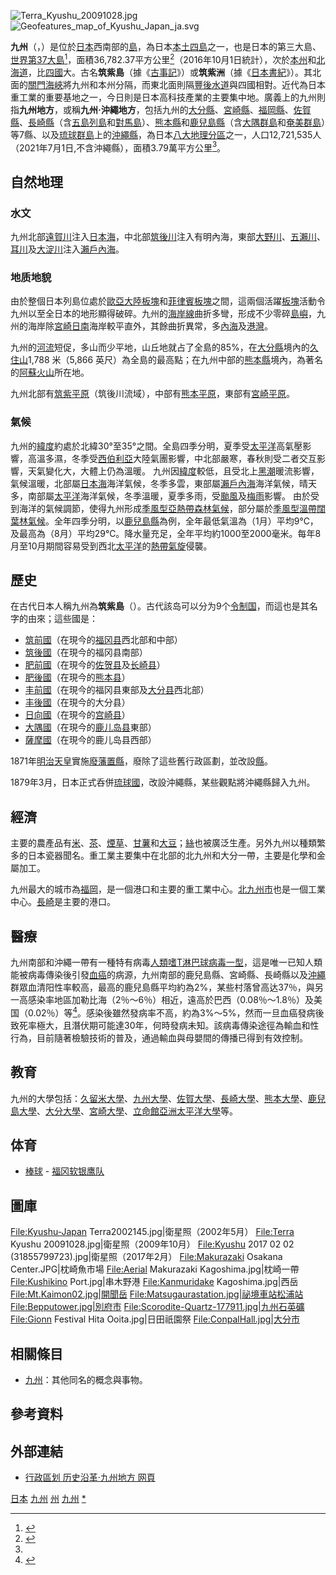 {{coord|33|N|131|E|region:JP_type:isle_scale:2500000|display=title}}
{{主條目消歧義|此條目介紹的是日本國四大島嶼之一的九州。關於中國古代漢族先民傳說中的地理區劃，後被用作中國、漢地等概念的代稱，請見「'''[[九州_(中国)|九州 (中国)]]'''」。關於中國河北省廊坊市廣陽區的一個鎮，請見「'''[[九州镇|九州镇]]'''」。關於九州的其他意思，請見「'''[[九州|九州]]'''」。}}
{{Infobox islands
| name             = 九州
| image_name       =Terra Kyushu 20091028.jpg
| image_caption    =卫星地图
| image_map       = Kyushu_Region_in_Japan_(extended).svg
| map_caption    = 日本九州地域及九州島上的各縣
| locator_map      = 
| native_name      = 九州
| native_name_lang = ja
| native_name_link = 日語
| location         = [[東亞|東亞]]
| coordinates      = 
| archipelago      = [[日本列島|日本列島]]
| area_km2         = 36782.37
| rank             = 第37位
| coastline_km     = 12221
| highest_mount    = [[九重山|九重山]][[中岳_(九重山)|中岳]]（[[大分縣|大分縣]][[竹田市|竹田市]]）<ref>{{cite peakbagger |pid=10923 |name=Kujū-san, Japan}}</ref>
| elevation_m      = 1791
| country          = {{JPN}}
| country_admin_divisions_title     = [[都道府縣|縣]]
| country_admin_divisions           = {{flagcountry|Fukuoka}}<br>{{flagcountry|Kagoshima}}<br> {{flagcountry|Kumamoto}}<br> {{flagcountry|Miyazaki}}<br> {{flagcountry|Nagasaki}}<br> 
{{flagcountry|Ōita}}<br> {{flagcountry|Okinawa}}<br> {{flagcountry|Saga}}
| country largest city              = [[福岡市|福岡市]]
| population       = 12,721,535 (2021,不含沖繩縣)
| density_km2      = 307.13
| ethnic_groups    = [[日本人|日本人]]、[[琉球人|琉球人]]
}}
[[File:Terra_Kyushu_20091028.jpg|thumb]]
[[File:Geofeatures_map_of_Kyushu_Japan_ja.svg|thumb]]

'''九州'''（{{jpn|j=九州|hg=きゅうしゅう|rm=Kyūshū|f=y}}，{{Audio|Ja-Kyushu.ogg|發音}}）是位於[[日本|日本]]西南部的[[島|島]]，為日本[[日本列島|本土四島]]之一，也是日本的第三大島、[[島嶼面積列表#島嶼面積在25,000-250,000平方公里之間|世界第37大島]]<ref name="維基百科島嶼面積列表英文版九州排名世界第37">{{cite news | language = en | author =  | url = http://en.wikipedia.org/wiki/List_of_islands_by_area#Islands_25.2C000.E2.80.93250.2C000_km2_.289.2C700.E2.80.9397.2C000_sq.C2.A0mi.29 | title = List of islands by area | medium =  | format =  | publisher = 維基百科島嶼面積列表 | location =  | pages =  | date =  | accessdate = 2011-10-08 | archive-date = 2011-10-09 | archive-url = https://web.archive.org/web/20111009022005/http://en.wikipedia.org/wiki/List_of_islands_by_area#Islands_25.2C000.E2.80.93250.2C000_km2_.289.2C700.E2.80.9397.2C000_sq.C2.A0mi.29 | dead-url = no }}</ref>，面積36,782.37平方公里<ref name="island">{{Cite web|date=2016-10-01|url=http://www.gsi.go.jp/KOKUJYOHO/MENCHO/201610/f3_shima.pdf|title=平成28年全国都道府県市区町村別面積調 島面積|format=PDF|publisher=[[国土地理院|国土地理院]]|accessdate=2017-02-27|language=ja|archive-date=2017-02-22|archive-url=https://web.archive.org/web/20170222200639/http://www.gsi.go.jp/KOKUJYOHO/MENCHO/201610/f3_shima.pdf}}</ref>（2016年10月1日統計），次於[[本州|本州]]和[[北海道|北海道]]，比[[四國|四國]]大。古名'''筑紫島'''（據《[[古事記|古事記]]》）或'''筑紫洲'''（據《[[日本書紀|日本書紀]]》）。其北面的[[關門海峽|關門海峽]]將九州和本州分隔，而東北面則隔[[豐後水道|豐後水道]]與四國相對。近代為日本重工業的重要基地之一，今日則是日本高科技產業的主要集中地。廣義上的九州則指'''九州地方'''，或稱'''九州·沖繩地方'''，包括九州的[[大分縣|大分縣]]、[[宮崎縣|宮崎縣]]、[[福岡縣|福岡縣]]、[[佐賀縣|佐賀縣]]、[[長崎縣|長崎縣]]（含[[五島列島|五島列島]]和[[對馬島|對馬島]]）、[[熊本縣|熊本縣]]和[[鹿兒島縣|鹿兒島縣]]（含[[大隅群島|大隅群島]]和[[奄美群島|奄美群島]]）等7縣、以及[[琉球群島|琉球群島]]上的[[沖繩縣|沖繩縣]]，為日本[[日本地理分区|八大地理分區]]之一，人口12,721,535人（2021年7月1日,不含沖繩縣），面積3.79萬平方公里<ref name="island"/>。

== 自然地理 ==
=== 水文 ===
{{main|日本地理|日本一級水系列表}}
九州北部[[遠賀川|遠賀川]]注入[[日本海|日本海]]，中北部[[筑後川|筑後川]]注入有明內海，東部[[大野川|大野川]]、[[五瀨川|五瀨川]]、[[耳川|耳川]]及[[大淀川|大淀川]]注入[[瀨戶內海|瀨戶內海]]。

=== 地质地貌 ===
由於整個日本列島位處於[[歐亞大陸板塊|歐亞大陸板塊]]和[[菲律賓板塊|菲律賓板塊]]之間，這兩個活躍[[板塊|板塊]]活動令九州以至全日本的地形顯得破碎。九州的[[海岸線|海岸線]]曲折多彎，形成不少零碎[[島嶼|島嶼]]，九州的海岸除[[宮崎縣|宮崎]][[日南市|日南]]海岸較平直外，其餘曲折異常，多[[內海|內海]]及[[港灣|港灣]]。

九州的[[河流|河流]]短促，多山而少平地，山丘地就占了全島的85%，在[[大分縣|大分縣]]境內的[[久住山|久住山]]1,788 米（5,866 英尺）為全島的最高點；在九州中部的[[熊本縣|熊本縣]]境內，為著名的[[阿蘇火山|阿蘇火山]]所在地。

九州北部有[[筑紫平原|筑紫平原]]（筑後川流域），中部有[[熊本平原|熊本平原]]，東部有[[宮崎平原|宮崎平原]]。

=== 氣候 ===
九州的[[緯度|緯度]]約處於北緯30°至35°之間。全島四季分明，夏季受[[太平洋|太平洋]]高氣壓影響，高溫多濕，冬季受[[西伯利亞|西伯利亞]]大陸氣團影響，中北部嚴寒，春秋則受二者交互影響，天氣變化大，大體上仍為溫暖。
九州因[[緯度|緯度]]較低，且受北上[[黑潮|黑潮]]暖流影響，氣候溫暖，北部屬[[日本海|日本海]]海洋氣候，冬季多雲，東部屬[[瀨戶內海|瀨戶內海]]海洋氣候，晴天多，南部屬[[太平洋|太平洋]]海洋氣候，冬季溫暖，夏季多雨，受[[颱風|颱風]]及[[梅雨|梅雨]]影響。
由於受到海洋的氣候調節，使得九州形成[[季風型亞熱帶森林氣候|季風型亞熱帶森林氣候]]，部分屬於[[季風型溫帶闊葉林氣候|季風型溫帶闊葉林氣候]]。全年四季分明，以[[鹿兒島縣|鹿兒島縣]]為例，全年最低氣溫為（1月）平均9℃，及最高為（8月）平均29℃。降水量充足，全年平均約1000至2000毫米。每年8月至10月期間容易受到西北[[太平洋|太平洋]]的[[熱帶氣旋|熱帶氣旋]]侵襲。

== 歷史 ==
在古代日本人稱九州為'''筑紫島'''（{{lang|ja|つくししま}}）。古代該岛可以分为9个[[令制国|令制国]]，而這也是其名字的由來；這些國是：
* [[筑前國|筑前國]]（在現今的[[福冈县|福冈县]]西北部和中部）
* [[筑後國|筑後國]]（在現今的福冈县南部）
* [[肥前國|肥前國]]（在現今的[[佐贺县|佐贺县]]及[[长崎县|长崎县]]）
* [[肥後國|肥後國]]（在現今的[[熊本县|熊本县]]）
* [[丰前國|丰前國]]（在現今的福冈县東部及[[大分县|大分县]]西北部）
* [[丰後國|丰後國]]（在現今的大分县）
* [[日向國|日向國]]（在現今的[[宫崎县|宫崎县]]）
* [[大隅國|大隅國]]（在現今的[[鹿儿岛县|鹿儿岛县]]東部）
* [[薩摩國|薩摩國]]（在現今的鹿儿岛县西部）

1871年[[明治天皇|明治天皇]]實施[[廢藩置縣|廢藩置縣]]，廢除了這些舊行政區劃，並改設[[縣|縣]]。

1879年3月，日本正式呑併[[琉球國|琉球國]]，改設沖繩縣，某些觀點將沖繩縣歸入九州。
== 經濟 ==
主要的農產品有[[稻|米]]、[[茶|茶]]、[[煙草|煙草]]、[[番薯|甘薯]]和[[大豆|大豆]]；[[絲|絲]]也被廣泛生產。另外九州以種類繁多的日本瓷器聞名。重工業主要集中在北部的北九州和大分一帶，主要是化學和金屬加工。

九州最大的城市為[[福冈市|福岡]]，是一個港口和主要的重工業中心。[[北九州市|北九州市]]也是一個工業中心。[[长崎市|長崎]]是主要的港口。

==醫療==
九州南部和沖繩一帶有一種特有病毒[[人類嗜T淋巴球病毒一型|人類嗜T淋巴球病毒一型]]，這是唯一已知人類能被病毒傳染後引發[[血癌|血癌]]的病源，九州南部的鹿兒島縣、宮崎縣、長崎縣以及[[沖繩|沖繩]]群眾血清阳性率較高，最高的鹿兒島縣平均約為2%，某些村落曾高达37％，與另一高感染率地區加勒比海（2％～6％）相近，遠高於巴西（0.08％～1.8％）及美国（0.02％）等<ref>{{Cite web |url=http://www.xmfh.com.cn/index.php?m=base&a=show&hcid=42&id=946 |title=日本HTLV1史 |accessdate=2014-12-08 |archive-date=2016-03-05 |archive-url=https://web.archive.org/web/20160305095038/http://www.xmfh.com.cn/index.php?m=base&a=show&hcid=42&id=946 |dead-url=no }}</ref>。感染後雖然發病率不高，約為3%～5%，然而一旦血癌發病後致死率極大，且潛伏期可能達30年，何時發病未知。該病毒傳染途徑為輸血和性行為，目前隨著檢驗技術的普及，通過輸血與母嬰間的傳播已得到有效控制。

== 教育 ==
九州的大學包括：[[久留米大學|久留米大學]]、[[九州大學|九州大學]]、[[佐賀大學|佐賀大學]]、[[長崎大學|長崎大學]]、[[熊本大學|熊本大學]]、[[鹿兒島大學|鹿兒島大學]]、[[大分大學|大分大學]]、[[宮崎大學|宮崎大學]]、[[立命館亞洲太平洋大學|立命館亞洲太平洋大學]]等。

== 体育 ==
* [[棒球|棒球]] - [[福岡軟體銀行鷹|福冈软银鹰队]]

== 圖庫 ==
<gallery>
File:Kyushu-Japan Terra2002145.jpg|衛星照（2002年5月）
File:Terra Kyushu 20091028.jpg|衛星照（2009年10月）
File:Kyushu 2017 02 02 (31855799723).jpg|衛星照（2017年2月）
File:Makurazaki Osakana Center.JPG|枕崎魚市場
File:Aerial Makurazaki Kagoshima.jpg|枕崎一帶
File:Kushikino Port.jpg|串木野港
File:Kanmuridake Kagoshima.jpg|西岳
File:Mt.Kaimon02.jpg|開聞岳
File:Matsugaurastation.jpg|祕境車站松浦站
File:Bepputower.jpg|別府市
File:Scorodite-Quartz-177911.jpg|九州石英礦
File:Gionn Festival Hita Ooita.jpg|日田祇園祭
File:ConpalHall.jpg|大分市
</gallery>

==相關條目==
* [[九州|九州]]：其他同名的概念與事物。

== 參考資料 ==
{{reflist|2}}

== 外部連結 ==
{{commons+cat|Kyushu}}
{{Wikivoyage}}
{{Portal box|日本|地理}}
* [https://web.archive.org/web/20060621164817/http://www.xzqh.org/waiguo/asia/101106.htm 行政區划 历史沿革·九州地方 网頁]

{{日本地理區劃}}
{{日本都道府縣}}
{{太平洋島嶼}}
{{Authority control}}
{{Portal bar|日本|地理}}
[[Category:太平洋島嶼|日本]]
[[Category:日本島嶼|九州]]
[[Category:日本名數9|州]]
[[Category:八地方區分|九州]]
[[Category:九州地方|*]]